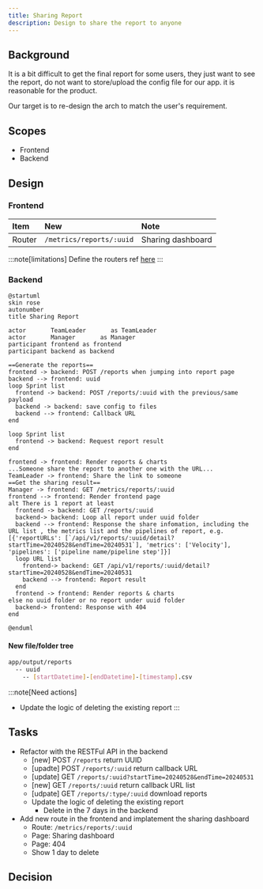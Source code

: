 ```yaml
---
title: Sharing Report
description: Design to share the report to anyone
---
```


## Background

It is a bit difficult to get the final report for some users, they just want to see the report, do not want to store/upload the config file for our app. it is reasonable for the product.

Our target is to re-design the arch to match the user's requirement.

## Scopes

- Frontend
- Backend

## Design

### Frontend

|Item|New|Note|
|:--|:--|:--|
|Router|`/metrics/reports/:uuid`|Sharing dashboard|
:::note[limitations]
Define the routers ref [here](https://reactrouter.com/en/main/start/concepts#defining-routes)
:::

### Backend

```plantuml
@startuml
skin rose
autonumber
title Sharing Report

actor       TeamLeader       as TeamLeader
actor       Manager       as Manager
participant frontend as frontend
participant backend as backend

==Generate the reports==
frontend -> backend: POST /reports when jumping into report page
backend --> frontend: uuid
loop Sprint list
  frontend -> backend: POST /reports/:uuid with the previous/same payload
  backend -> backend: save config to files
  backend --> frontend: Callback URL
end

loop Sprint list
  frontend -> backend: Request report result
end

frontend -> frontend: Render reports & charts
...Someone share the report to another one with the URL...
TeamLeader -> frontend: Share the link to someone
==Get the sharing result==
Manager -> frontend: GET /metrics/reports/:uuid
frontend --> frontend: Render frontend page
alt There is 1 report at least
  frontend -> backend: GET /reports/:uuid
  backend-> backend: Loop all report under uuid folder
  backend --> frontend: Response the share infomation, including the URL list , the metrics list and the pipelines of report, e.g.   [{'reportURLs': [`/api/v1/reports/:uuid/detail?startTime=20240528&endTime=20240531`], 'metrics': ['Velocity'], 'pipelines': ['pipeline name/pipeline step']}]
  loop URL list
    frontend-> backend: GET /api/v1/reports/:uuid/detail?startTime=20240528&endTime=20240531
    backend --> frontend: Report result
  end
  frontend -> frontend: Render reports & charts
else no uuid folder or no report under uuid folder
  backend-> frontend: Response with 404
end

@enduml
```

#### New file/folder tree

```sh
app/output/reports
  -- uuid
    -- [startDatetime]-[endDatetime]-[timestamp].csv
````

:::note[Need actions]
- Update the logic of deleting the existing report
:::

## Tasks

- Refactor with the RESTFul API in the backend
  - [new]    POST `/reports` return UUID
  - [upadte] POST `/reports/:uuid` return callback URL
  - [update] GET  `/reports/:uuid?startTime=20240528&endTime=20240531`
  - [new]    GET  `/reports/:uuid` return callback URL list
  - [udpate] GET  `/reports/:type/:uuid` download reports
  - Update the logic of deleting the existing report
    - Delete in the 7 days in the backend
- Add new route in the frontend and implatement the sharing dashboard
  - Route: `/metrics/reports/:uuid`
  - Page: Sharing dashboard
  - Page: 404
  - Show 1 day to delete

## Decision
